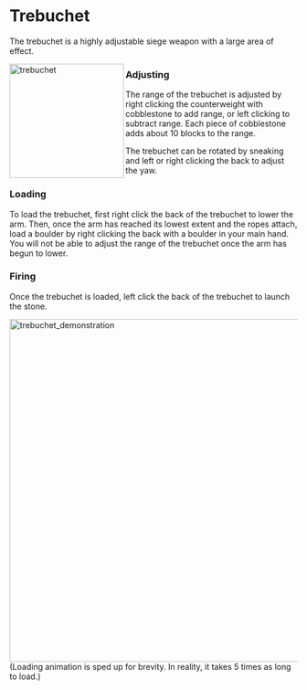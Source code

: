 # Trebuchet
The trebuchet is a highly adjustable siege weapon with a large area of effect.
<br/>
<div class="box">
    <img 
    src="/trebuchet.png"
    align="left"
    alt="trebuchet"
    width="200"
    />
</div>



### Adjusting

The range of the trebuchet is adjusted by right clicking the counterweight with cobblestone to add range, or left clicking to subtract range. Each piece of cobblestone adds about 10 blocks to the range.

The trebuchet can be rotated by sneaking and left or right clicking the back to adjust the yaw.
<br/>

### Loading

To load the trebuchet, first right click the back of the trebuchet to lower the arm. Then, once the arm has reached its lowest extent and the ropes attach, load a boulder by right clicking the back with a boulder in your main hand. You will not be able to adjust the range of the trebuchet once the arm has begun to lower.

### Firing
Once the trebuchet is loaded, left click the back of the trebuchet to launch the stone.

<div class="box">
    <img 
    src="/trebuchet_demonstration.gif"
    alt="trebuchet_demonstration"
    width="600"
    />
</div>
(Loading animation is sped up for brevity. In reality, it takes 5 times as long to load.)